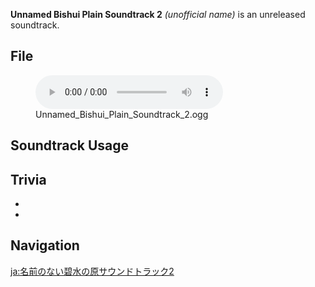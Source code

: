 {{Soundtrack Infobox
|type       = Unreleased Soundtracks
|audio      = Unnamed Bishui Plain Soundtrack 2.ogg
}}
'''Unnamed Bishui Plain Soundtrack 2''' ''(unofficial name)'' is an unreleased soundtrack.

==File==
[[File:Unnamed Bishui Plain Soundtrack 2.ogg|600px]]

==Soundtrack Usage==
{{Soundtrack Usage
|location = Bishui Plain//day, sunny
}}

==Trivia==
* {{Transclude|Rhythm Amidst the Reeds|RhythmReedsTheme|section=1}}
* {{Transclude|Winding River|BishuiTheme|section=1}}

==Navigation==
{{Soundtrack Navbox|Unreleased}}

[[ja:名前のない碧水の原サウンドトラック2]]